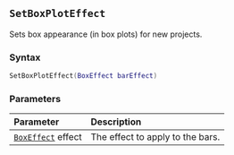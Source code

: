 ::: {.minipage data-latex="{\textwidth}"}
## `SetBoxPlotEffect`

Sets box appearance (in box plots) for new projects.

### Syntax {-}

``` .lua
SetBoxPlotEffect(BoxEffect barEffect)
```

### Parameters {-}

**Parameter** | **Description**
| :-- | :-- |
| [`BoxEffect`](#boxeffect) effect | The effect to apply to the bars. |
:::
